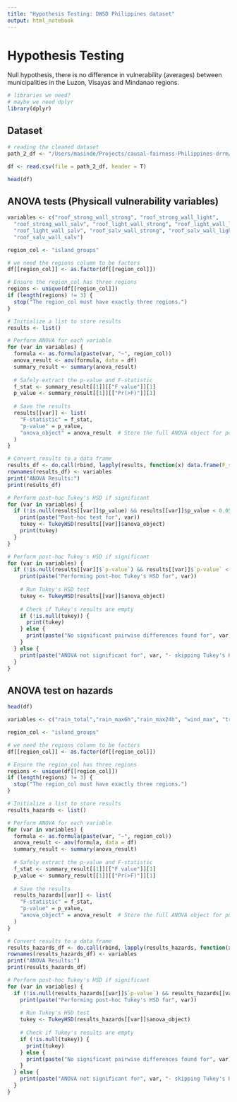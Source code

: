 ```yaml
---
title: "Hypothesis Testing: DWSD Philippines dataset"
output: html_notebook
---
```


# Hypothesis Testing
Null hypothesis, there is no difference in vulnerability (averages) between
municipalities in the Luzon, Visayas and Mindanao regions.

```r
# libraries we need?
# maybe we need dplyr
library(dplyr)
```

## Dataset
```r
# reading the cleaned dataset
path_2_df <- "/Users/masinde/Projects/causal-fairness-Philippines-drrm/data/mun_model_data.csv"

df <- read.csv(file = path_2_df, header = T)

head(df)
```

## ANOVA tests (Physicall vulnerability variables)
```r
variables <- c("roof_strong_wall_strong", "roof_strong_wall_light", 
  "roof_strong_wall_salv", "roof_light_wall_strong", "roof_light_wall_light",
  "roof_light_wall_salv", "roof_salv_wall_strong", "roof_salv_wall_light",
  "roof_salv_wall_salv")

region_col <- "island_groups"

# we need the regions column to be factors
df[[region_col]] <- as.factor(df[[region_col]])

# Ensure the region_col has three regions
regions <- unique(df[[region_col]])
if (length(regions) != 3) {
  stop("The region_col must have exactly three regions.")
}

# Initialize a list to store results
results <- list()

# Perform ANOVA for each variable
for (var in variables) {
  formula <- as.formula(paste(var, "~", region_col))
  anova_result <- aov(formula, data = df)
  summary_result <- summary(anova_result)
  
  # Safely extract the p-value and F-statistic
  f_stat <- summary_result[[1]][["F value"]][1]
  p_value <- summary_result[[1]][["Pr(>F)"]][1]
  
  # Save the results
  results[[var]] <- list(
    "F-statistic" = f_stat,
    "p-value" = p_value,
    "anova_object" = anova_result  # Store the full ANOVA object for post-hoc
  )
}

# Convert results to a data frame
results_df <- do.call(rbind, lapply(results, function(x) data.frame(F_statistic = x[["F-statistic"]], p_value = x[["p-value"]])))
rownames(results_df) <- variables
print("ANOVA Results:")
print(results_df)

# Perform post-hoc Tukey's HSD if significant
for (var in variables) {
  if (!is.null(results[[var]]$p_value) && results[[var]]$p_value < 0.05) {
    print(paste("Post-hoc test for", var))
    tukey <- TukeyHSD(results[[var]]$anova_object)
    print(tukey)
  }
}
```


```r
# Perform post-hoc Tukey's HSD if significant
for (var in variables) {
  if (!is.null(results[[var]]$`p-value`) && results[[var]]$`p-value` < 0.05) {
    print(paste("Performing post-hoc Tukey's HSD for", var))
    
    # Run Tukey's HSD test
    tukey <- TukeyHSD(results[[var]]$anova_object)
    
    # Check if Tukey's results are empty
    if (!is.null(tukey)) {
      print(tukey)
    } else {
      print(paste("No significant pairwise differences found for", var))
    }
  } else {
    print(paste("ANOVA not significant for", var, "- skipping Tukey's HSD"))
  }
}
```

## ANOVA test on hazards
```r
head(df)
```


```r
variables <- c("rain_total","rain_max6h","rain_max24h", "wind_max", "track_min_dist")

region_col <- "island_groups"

# we need the regions column to be factors
df[[region_col]] <- as.factor(df[[region_col]])

# Ensure the region_col has three regions
regions <- unique(df[[region_col]])
if (length(regions) != 3) {
  stop("The region_col must have exactly three regions.")
}

# Initialize a list to store results
results_hazards <- list()

# Perform ANOVA for each variable
for (var in variables) {
  formula <- as.formula(paste(var, "~", region_col))
  anova_result <- aov(formula, data = df)
  summary_result <- summary(anova_result)
  
  # Safely extract the p-value and F-statistic
  f_stat <- summary_result[[1]][["F value"]][1]
  p_value <- summary_result[[1]][["Pr(>F)"]][1]
  
  # Save the results
  results_hazards[[var]] <- list(
    "F-statistic" = f_stat,
    "p-value" = p_value,
    "anova_object" = anova_result  # Store the full ANOVA object for post-hoc
  )
}

# Convert results to a data frame
results_hazards_df <- do.call(rbind, lapply(results_hazards, function(x) data.frame(F_statistic = x[["F-statistic"]], p_value = x[["p-value"]])))
rownames(results_hazards_df) <- variables
print("ANOVA Results:")
print(results_hazards_df)

```


```r
# Perform post-hoc Tukey's HSD if significant
for (var in variables) {
  if (!is.null(results_hazards[[var]]$`p-value`) && results_hazards[[var]]$`p-value` < 0.05) {
    print(paste("Performing post-hoc Tukey's HSD for", var))
    
    # Run Tukey's HSD test
    tukey <- TukeyHSD(results_hazards[[var]]$anova_object)
    
    # Check if Tukey's results are empty
    if (!is.null(tukey)) {
      print(tukey)
    } else {
      print(paste("No significant pairwise differences found for", var))
    }
  } else {
    print(paste("ANOVA not significant for", var, "- skipping Tukey's HSD"))
  }
}
```

